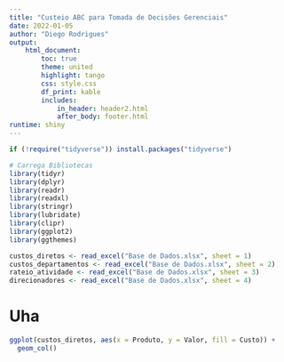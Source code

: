 ```yaml
---
title: "Custeio ABC para Tomada de Decisões Gerenciais"
date: 2022-01-05
author: "Diego Rodrigues"
output: 
    html_document:
        toc: true
        theme: united
        highlight: tango
        css: style.css
        df_print: kable
        includes:
            in_header: header2.html
            after_body: footer.html
runtime: shiny
---
```



```r

if (!require("tidyverse")) install.packages("tidyverse")

# Carrega Bibliotecas
library(tidyr)
library(dplyr)
library(readr)
library(readxl)
library(stringr)
library(lubridate)
library(clipr)
library(ggplot2)
library(ggthemes)

custos_diretos <- read_excel("Base de Dados.xlsx", sheet = 1)
custos_departamentos <- read_excel("Base de Dados.xlsx", sheet = 2)
rateio_atividade <- read_excel("Base de Dados.xlsx", sheet = 3)
direcionadores <- read_excel("Base de Dados.xlsx", sheet = 4)
```

# Uha

```r
ggplot(custos_diretos, aes(x = Produto, y = Valor, fill = Custo)) + 
  geom_col() 
```


